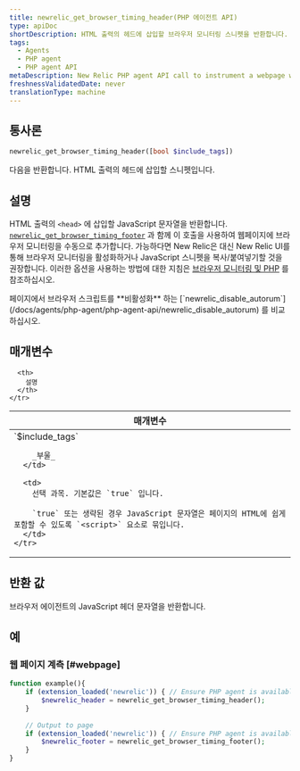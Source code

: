 ```yaml
---
title: newrelic_get_browser_timing_header(PHP 에이전트 API)
type: apiDoc
shortDescription: HTML 출력의 헤드에 삽입할 브라우저 모니터링 스니펫을 반환합니다.
tags:
  - Agents
  - PHP agent
  - PHP agent API
metaDescription: New Relic PHP agent API call to instrument a webpage with New Relic. Pair with newrelic_get_browser_timing_footer.
freshnessValidatedDate: never
translationType: machine
---
```


## 통사론

```php
newrelic_get_browser_timing_header([bool $include_tags])
```

다음을 반환합니다. <InlinePopover type="browser"/>HTML 출력의 헤드에 삽입할 스니펫입니다.

## 설명

HTML 출력의 `<head>` 에 삽입할 JavaScript 문자열을 반환합니다. [`newrelic_get_browser_timing_footer`](/docs/agents/php-agent/php-agent-api/newrelic_get_browser_timing_footer) 과 함께 이 호출을 사용하여 웹페이지에 브라우저 모니터링을 수동으로 추가합니다. 가능하다면 New Relic은 대신 New Relic UI를 통해 브라우저 모니터링을 활성화하거나 JavaScript 스니펫을 복사/붙여넣기할 것을 권장합니다. 이러한 옵션을 사용하는 방법에 대한 지침은 [브라우저 모니터링 및 PHP](/docs/agents/php-agent/features/page-load-timing-php) 를 참조하십시오.

<Callout variant="tip">
  페이지에서 브라우저 스크립트를 **비활성화** 하는 [`newrelic_disable_autorum`](/docs/agents/php-agent/php-agent-api/newrelic_disable_autorum) 를 비교하십시오.
</Callout>

## 매개변수

<table>
  <thead>
    <tr>
      <th width="25%">
        매개변수
      </th>

      <th>
        설명
      </th>
    </tr>
  </thead>

  <tbody>
    <tr>
      <td>
        `$include_tags`

        _부울_
      </td>

      <td>
        선택 과목. 기본값은 `true` 입니다.

        `true` 또는 생략된 경우 JavaScript 문자열은 페이지의 HTML에 쉽게 포함할 수 있도록 `<script>` 요소로 묶입니다.
      </td>
    </tr>
  </tbody>
</table>

## 반환 값

브라우저 에이전트의 JavaScript 헤더 문자열을 반환합니다.

## 예

### 웹 페이지 계측 [#webpage]

```php
function example(){
    if (extension_loaded('newrelic')) { // Ensure PHP agent is available
        $newrelic_header = newrelic_get_browser_timing_header();
    }
    
    // Output to page
    if (extension_loaded('newrelic')) { // Ensure PHP agent is available
        $newrelic_footer = newrelic_get_browser_timing_footer();
    }
}
```